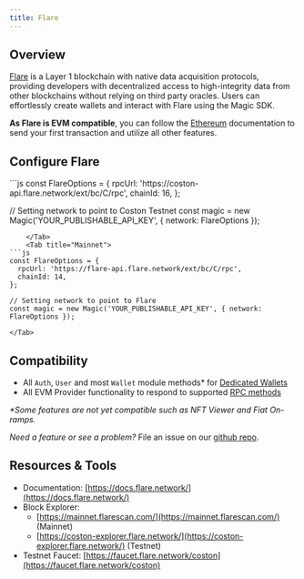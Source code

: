 ---
title: Flare
---

## Overview

[Flare](https://flare.network/) is a Layer 1 blockchain with native data acquisition protocols, providing developers with decentralized access to high-integrity data from other blockchains without relying on third party oracles. Users can effortlessly create wallets and interact with Flare using the Magic SDK.

**As Flare is EVM compatible**, you can follow the [Ethereum](/docs/blockchains/featured-chains/ethereum/javascript) documentation to send your first transaction and utilize all other features.

## Configure Flare

<Tabs>
    <Tab title="Testnet">
```js
const FlareOptions = {
  rpcUrl: 'https://coston-api.flare.network/ext/bc/C/rpc',
  chainId: 16,
};

// Setting network to point to Coston Testnet
const magic = new Magic('YOUR_PUBLISHABLE_API_KEY', { network: FlareOptions });


```
    </Tab>
    <Tab title="Mainnet">
```js
const FlareOptions = {
  rpcUrl: 'https://flare-api.flare.network/ext/bc/C/rpc',
  chainId: 14,
};

// Setting network to point to Flare
const magic = new Magic('YOUR_PUBLISHABLE_API_KEY', { network: FlareOptions });
```
    </Tab>
</Tabs>


## Compatibility

* All `Auth`, `User` and most `Wallet` module methods* for [Dedicated Wallets](/docs/wallets/wallet-types#dedicated-wallet-white-labeled-wallets)
* All EVM Provider functionality to respond to supported [RPC methods](/docs/api/client-side-sdks/web#evm-rpc-methods)

_*Some features are not yet compatible such as NFT Viewer and Fiat On-ramps._

_Need a feature or see a problem?_ File an issue on our [github repo](https://github.com/magiclabs/magic-js).

## Resources & Tools

* Documentation: [https://docs.flare.network/](https://docs.flare.network/)
* Block Explorer:
    * [https://mainnet.flarescan.com/](https://mainnet.flarescan.com/) (Mainnet)
    * [https://coston-explorer.flare.network/](https://coston-explorer.flare.network/) (Testnet)
* Testnet Faucet: [https://faucet.flare.network/coston](https://faucet.flare.network/coston)
